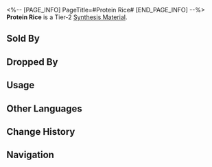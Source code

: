 <%-- [PAGE_INFO]
PageTitle=#Protein Rice#
[END_PAGE_INFO] --%>
{{Item Infobox
|id          = 181003
|image       = Item Protein Rice.png{{subst:void|<!--$UPLOAD:<<SpriteOutput/ItemFigures/181003.png>-<Item Protein Rice.png>-<Item Icons>>-->}}
|type        = Synthesis Material
|invCategory = Other Materials
|rarity      = 2
|effect      = 
|description = Tier 2 Synthesis Material
|source1     = [[Storage Zone: Voidranger: Reavers or other enemies]]
|source2     = [[Found in destructible objects in the Herta Space Station]]
|source3     = [[Grocery Stand]]
}}
{{Description|Nature's gift to human society, friend of mankind, savior of lives.<br />Smooth as egg white and full of protein.<br /><br />''"Every grain costs sweat and blood."''}}
'''Protein Rice''' is a Tier-2 [[Synthesis Material]].

==Sold By==
{{Shop Availability}}

==Dropped By==
{{Dropped By}}

==Usage==
{{Craft Usage}}

==Other Languages==
{{Other Languages
|en   = Protein Rice
|zhs  = 蛋白米
|zht  = 蛋白米
|ja   = タンパク米
|ko   = 단백질 쌀
|es   = Arroz proteico
|fr   = Riz protéiné
|ru   = Белковый рис
|th   = Protein Rice
|vi   = Gạo Protein
|de   = Proteinreis
|id   = Protein Rice
|pt   = Arroz Proteico
}}

==Change History==
{{Change History|1.0}}

==Navigation==
{{Synthesis Material Navbox}}